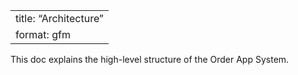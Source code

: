 <!-- To regenerate the Markdown version of this file, enter in the terminal:
    quarto render docs/overview/architecture.qmd 
-->

---
title: "Architecture"
format: gfm
---

This doc explains the high-level structure of the Order App System.